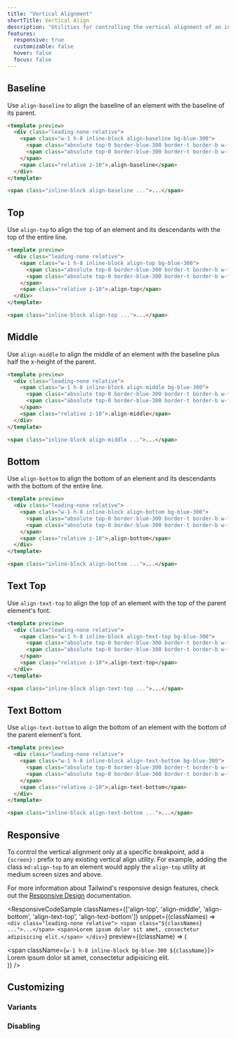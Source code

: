 ```yaml
---
title: "Vertical Alignment"
shortTitle: Vertical Align
description: "Utilities for controlling the vertical alignment of an inline or table-cell box."
features:
  responsive: true
  customizable: false
  hover: false
  focus: false
---
```




## Baseline

Use `align-baseline` to align the baseline of an element with the baseline of its parent.

```html
<template preview>
  <div class="leading-none relative">
    <span class="w-1 h-8 inline-block align-baseline bg-blue-300">
      <span class="absolute top-0 border-blue-300 border-t border-b w-full h-8"></span>
      <span class="absolute top-0 border-blue-300 border-t border-b w-full h-4"></span>
    </span>
    <span class="relative z-10">.align-baseline</span>
  </div>
</template>

<span class="inline-block align-baseline ...">...</span>
```

## Top

Use `align-top` to align the top of an element and its descendants with the top of the entire line.

```html
<template preview>
  <div class="leading-none relative">
    <span class="w-1 h-8 inline-block align-top bg-blue-300">
      <span class="absolute top-0 border-blue-300 border-t border-b w-full h-8"></span>
      <span class="absolute top-0 border-blue-300 border-t border-b w-full h-4"></span>
    </span>
    <span class="relative z-10">.align-top</span>
  </div>
</template>

<span class="inline-block align-top ...">...</span>
```

## Middle

Use `align-middle` to align the middle of an element with the baseline plus half the x-height of the parent.

```html
<template preview>
  <div class="leading-none relative">
    <span class="w-1 h-8 inline-block align-middle bg-blue-300">
      <span class="absolute top-0 border-blue-300 border-t border-b w-full h-8"></span>
      <span class="absolute top-0 border-blue-300 border-t border-b w-full h-4"></span>
    </span>
    <span class="relative z-10">.align-middle</span>
  </div>
</template>

<span class="inline-block align-middle ...">...</span>
```

## Bottom

Use `align-bottom` to align the bottom of an element and its descendants with the bottom of the entire line.

```html
<template preview>
  <div class="leading-none relative">
    <span class="w-1 h-8 inline-block align-bottom bg-blue-300">
      <span class="absolute top-0 border-blue-300 border-t border-b w-full h-8"></span>
      <span class="absolute top-0 border-blue-300 border-t border-b w-full h-4"></span>
    </span>
    <span class="relative z-10">.align-bottom</span>
  </div>
</template>

<span class="inline-block align-bottom ...">...</span>
```

## Text Top

Use `align-text-top` to align the top of an element with the top of the parent element's font.

```html
<template preview>
  <div class="leading-none relative">
    <span class="w-1 h-8 inline-block align-text-top bg-blue-300">
      <span class="absolute top-0 border-blue-300 border-t border-b w-full h-8"></span>
      <span class="absolute top-0 border-blue-300 border-t border-b w-full h-4"></span>
    </span>
    <span class="relative z-10">.align-text-top</span>
  </div>
</template>

<span class="inline-block align-text-top ...">...</span>
```

## Text Bottom

Use `align-text-bottom` to align the bottom of an element with the bottom of the parent element's font.

```html
<template preview>
  <div class="leading-none relative">
    <span class="w-1 h-8 inline-block align-text-bottom bg-blue-300">
      <span class="absolute top-0 border-blue-300 border-t border-b w-full h-8"></span>
      <span class="absolute top-0 border-blue-300 border-t border-b w-full h-4"></span>
    </span>
    <span class="relative z-10">.align-text-bottom</span>
  </div>
</template>

<span class="inline-block align-text-bottom ...">...</span>
```

## Responsive

To control the vertical alignment only at a specific breakpoint, add a `{screen}:` prefix to any existing vertical align utility. For example, adding the class `md:align-top` to an element would apply the `align-top` utility at medium screen sizes and above.

For more information about Tailwind's responsive design features, check out the [Responsive Design](/docs/responsive-design) documentation.

<ResponsiveCodeSample
  classNames={['align-top', 'align-middle', 'align-bottom', 'align-text-top', 'align-text-bottom']}
  snippet={(classNames) => `
    <div class="leading-none relative">
      <span class="${classNames} ...">...</span>
      <span>Lorem ipsum dolor sit amet, consectetur adipisicing elit.</span>
    </div>
  `}
  preview={(className) => (
    <div className="leading-none relative">
      <span className={`w-1 h-8 inline-block bg-blue-300 ${className}`}>
        <span className="absolute top-0 border-blue-300 border-t border-b w-full h-8" />
        <span className="absolute top-0 border-blue-300 border-t border-b w-full h-4" />
      </span>
      <span className="relative z-10">Lorem ipsum dolor sit amet, consectetur adipisicing elit.</span>
    </div>
  )}
/>

## Customizing

### Variants

<Variants plugin="verticalAlign" name="vertical-alignment" />

### Disabling

<Disabling plugin="verticalAlign" name="vertical-alignment" />
